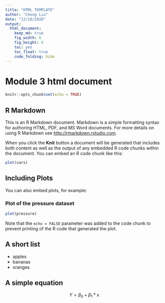 ```yaml
---
title: "HTML TEMPLATE"
author: "Cheng Liu"
date: "12/18/2020"
output: 
  html_document:
    keep_md: true 
    fig_width: 6
    fig_height: 6
    toc: yes
    toc_float: true
    code_folding: hide
---
```

# Module 3 html document

```r
knitr::opts_chunk$set(echo = TRUE)
```

## R Markdown {#nextsteps .emphasized}

This is an R Markdown document. Markdown is a simple formatting syntax for authoring HTML, PDF, and MS Word documents. For more details on using R Markdown see <http://rmarkdown.rstudio.com>.

When you click the **Knit** button a document will be generated that includes both content as well as the output of any embedded R code chunks within the document. You can embed an R code chunk like this:

```r
plot(cars)
```

## Including Plots

You can also embed plots, for example:

### Plot of the pressure dataset
```r
plot(pressure)
```

Note that the `echo = FALSE` parameter was added to the code chunk to prevent printing of the R code that generated the plot.

## A short list

* apples
* bananas
* oranges

## A simple equation

$$ Y= \beta_0 + \beta_1*x $$